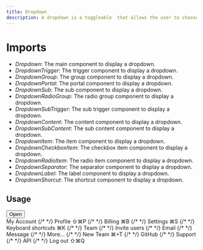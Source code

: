 ```yaml
---
title: Dropdown
description: A dropdown is a toggleable  that allows the user to choose one value from a predefined list.
---
```


# Imports

- *Dropdown*: The main component to display a dropdown.
- *DropdownTrigger*: The trigger component to display a dropdown.
- *DropdownGroup*: The group component to display a dropdown.
- *DropdownPortal*: The portal component to display a dropdown.
- *DropdownSub*: The sub component to display a dropdown.
- *DropdownRadioGroup*: The radio group component to display a dropdown.
- *DropdownSubTrigger*: The sub trigger component to display a dropdown.
- *DropdownContent*: The content component to display a dropdown.
- *DropdownSubContent*: The sub content component to display a dropdown.
- *DropdownItem*: The item component to display a dropdown.
- *DropdownCheckboxItem*: The checkbox item component to display a dropdown.
- *DropdownRadioItem*: The radio item component to display a dropdown.
- *DropdownSeparator*: The separator component to display a dropdown.
- *DropdownLabel*: The label component to display a dropdown.
- *DropdownShorcut*: The shortcut component to display a dropdown.

## Usage

<Dropdown className="w-96" >
  <div className='flex justify-center'>
    <DropdownTrigger asChild>
      <Button>Open</Button>
    </DropdownTrigger>
  </div>
  <DropdownContent>
    <DropdownLabel>My Account</DropdownLabel>
    <DropdownSeparator />
    <DropdownGroup>
      <DropdownItem>
        {/* <User className="mr-2 h-4 w-4" /> */}
        <span>Profile</span>
        <DropdownShorcut>⇧⌘P</DropdownShorcut>
      </DropdownItem>
      <DropdownItem>
        {/* <CreditCard className="mr-2 h-4 w-4" /> */}
        <span>Billing</span>
        <DropdownShorcut>⌘B</DropdownShorcut>
      </DropdownItem>
      <DropdownItem>
        {/* <Settings className="mr-2 h-4 w-4" /> */}
        <span>Settings</span>
        <DropdownShorcut>⌘S</DropdownShorcut>
      </DropdownItem>
      <DropdownItem>
        {/* <Keyboard className="mr-2 h-4 w-4" /> */}
        <span>Keyboard shortcuts</span>
        <DropdownShorcut>⌘K</DropdownShorcut>
      </DropdownItem>
    </DropdownGroup>
    <DropdownSeparator />
    <DropdownGroup>
      <DropdownItem>
        {/* <Users className="mr-2 h-4 w-4" /> */}
        <span>Team</span>
      </DropdownItem>
      <DropdownSub>
        <DropdownSubTrigger>
          {/* <UserPlus className="mr-2 h-4 w-4" /> */}
          <span>Invite users</span>
        </DropdownSubTrigger>
        <DropdownPortal>
          <DropdownSubContent>
            <DropdownItem>
              {/* <Mail className="mr-2 h-4 w-4" /> */}
              <span>Email</span>
            </DropdownItem>
            <DropdownItem>
              {/* <MessageSquare className="mr-2 h-4 w-4" /> */}
              <span>Message</span>
            </DropdownItem>
            <DropdownSeparator />
            <DropdownItem>
              {/* <PlusCircle className="mr-2 h-4 w-4" /> */}
              <span>More...</span>
            </DropdownItem>
          </DropdownSubContent>
        </DropdownPortal>
      </DropdownSub>
      <DropdownItem>
        {/* <Plus className="mr-2 h-4 w-4" /> */}
        <span>New Team</span>
        <DropdownShorcut>⌘+T</DropdownShorcut>
      </DropdownItem>
    </DropdownGroup>
    <DropdownSeparator />
    <DropdownItem>
      {/* <Github className="mr-2 h-4 w-4" /> */}
      <span>GitHub</span>
    </DropdownItem>
    <DropdownItem>
      {/* <LifeBuoy className="mr-2 h-4 w-4" /> */}
      <span>Support</span>
    </DropdownItem>
    <DropdownItem disabled>
      {/* <Cloud className="mr-2 h-4 w-4" /> */}
      <span>API</span>
    </DropdownItem>
    <DropdownSeparator />
    <DropdownItem>
      {/* <LogOut className="mr-2 h-4 w-4" /> */}
      <span>Log out</span>
      <DropdownShorcut>⇧⌘Q</DropdownShorcut>
    </DropdownItem>
  </DropdownContent>
</Dropdown>
